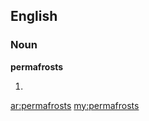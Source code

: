 ==English==

===Noun===
'''permafrosts'''

# {{plural of|[[permafrost]]}}

[[ar:permafrosts]]
[[my:permafrosts]]